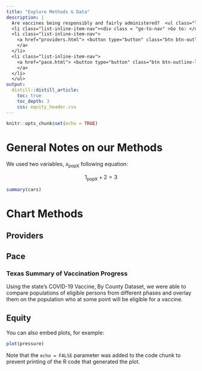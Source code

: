 ```yaml
---
title: "Explore Methods & Data"
description: |
  Are vaccines being responsibly and fairly administered?  <ul class="list-inline title-nav"> 
  <li class="list-inline-item-nav"><div class = "go-to-nav" >Go to: </div></li>
  <li class="list-inline-item-nav">
    <a href="providers.html"> <button type="button" class="btn btn-outline-light mb-2"> Providers </button> 
    </a>
  </li>
  <li class="list-inline-item-nav">
    <a href="pace.html"> <button type="button" class="btn btn-outline-light mb-2"> Pace </button> 
    </a>
  </li>
  </ul>
output: 
  distill::distill_article:
    toc: true
    toc_depth: 3
    css: equity_header.css
---
```


```r
knitr::opts_chunk$set(echo = TRUE)
```

# General Notes on our Methods

We used two variables, $x_\text{popX}$ following equation: 

$$1_\text{popX}+2=3$$

```r
summary(cars)
```

# Chart Methods

## Providers

## Pace

### Texas Summary of Vaccination Progress

Using the state's COVID-19 Vaccine, By County Dataset, we were able to compare populations of eligible persons from different phases and overlay them on the population who at some point will be eligible for a vaccine. 


## Equity


You can also embed plots, for example:

```r
plot(pressure)
```

Note that the `echo = FALSE` parameter was added to the code chunk to prevent printing of the R code that generated the plot.
